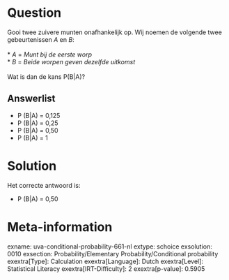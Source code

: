 Question
========

Gooi twee zuivere munten onafhankelijk op. Wij noemen de volgende twee
gebeurtenissen *A* en *B*:\
\
* *A* = *Munt bij de eerste worp*\
* *B* = *Beide worpen geven dezelfde uitkomst*\
\
Wat is dan de kans P(B\|A)?


Answerlist
----------

* P (B|A) = 0,125
* P (B|A) = 0,25
* P (B|A) = 0,50
* P (B|A) = 1

Solution
========

Het correcte antwoord is: 

* P (B|A) = 0,50

Meta-information
================
exname: uva-conditional-probability-661-nl
extype: schoice
exsolution: 0010
exsection: Probability/Elementary Probability/Conditional probability
exextra[Type]: Calculation
exextra[Language]: Dutch
exextra[Level]: Statistical Literacy
exextra[IRT-Difficulty]: 2
exextra[p-value]: 0.5905
